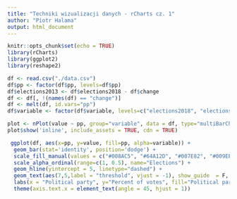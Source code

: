 ```yaml
---
title: "Techniki wizualizacji danych - rCharts cz. 1"
author: "Piotr Halama"
output: html_document
---
```


```r
knitr::opts_chunk$set(echo = TRUE)
library(rCharts)
library(ggplot2)
library(reshape2)
```

```r
df <- read.csv("./data.csv")
df$pp <- factor(df$pp, levels=df$pp)
df$elections2013 <- df$elections2018 - df$change
df <- df[, !(names(df) == "change")]
df <- melt(df, id.vars="pp")
df$variable <- factor(df$variable, levels=c("elections2018", "elections2013"), labels=c("2018", "2013"))
```

```r

plot <- nPlot(value ~ pp, group="variable", data = df, type="multiBarChart")
plot$show('inline', include_assets = TRUE, cdn = TRUE)

 ggplot(df, aes(x=pp, y=value, fill=pp, alpha=variable)) +
  geom_bar(stat='identity', position='dodge') +
  scale_fill_manual(values = c("#008AC5", "#64A12D", "#007E82", "#009EE0", "#EB001F", "#FFED00", "#BE3075")) +
  scale_alpha_ordinal(range=c(1, 0.5), name="Elections") +
  geom_hline(yintercept = 5, linetype="dashed") + 
  geom_text(aes(7,5,label = "threshold", vjust = -1), show_guide  = F, size = 4) +
  labs(x = "Political party", y="Percent of votes", fill="Political party", alpha="Elections") +
  theme(axis.text.x = element_text(angle = 45, hjust = 1))
```